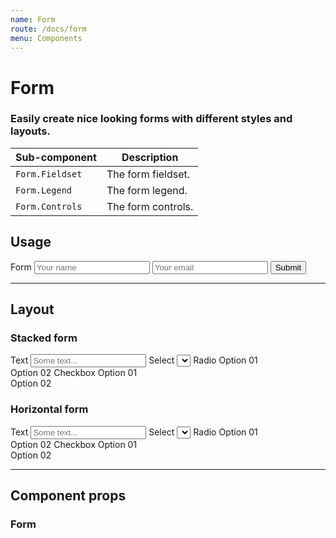 ```yaml
---
name: Form
route: /docs/form
menu: Components
---
```



# Form
### Easily create nice looking forms with different styles and layouts.

| Sub-component | Description |
|-|-|
| `Form.Fieldset` | The form fieldset. |
| `Form.Legend` | The form legend. |
| `Form.Controls` | The form controls. |

## Usage
<Playground>
  <Form>
    <Form.Fieldset>
      <Form.Legend>Form</Form.Legend>
      <Margin>
        <Input placeholder="Your name" />
      </Margin>
      <Margin>
        <Input placeholder="Your email" />
      </Margin>
      <Margin>
        <Input.Textarea placeholder="Your message" />
      </Margin>
      <Button type="submit" variant="primary">Submit</Button>
    </Form.Fieldset>
  </Form>
</Playground>

---

## Layout
### Stacked form
<Playground>
  <Form stacked>
    <Margin>
      <Input.Label htmlFor="text1">Text</Input.Label>
      <Form.Controls>
        <Input id="text1" placeholder="Some text..." />
      </Form.Controls>
    </Margin>
    <Margin>
      <Input.Label htmlFor="select1">Select</Input.Label>
      <Form.Controls>
        <Select id="select1">
          <Select.Option value={1}>Option 01</Select.Option>
          <Select.Option value={2}>Option 02</Select.Option>
        </Select>
      </Form.Controls>
    </Margin>
    <Margin>
      <Input.Label component="div">Radio</Input.Label>
      <Form.Controls>
        <Input.Label>
          <Input.Radio name="radio1" /> Option 01
        </Input.Label>
        <br />
        <Input.Label>
          <Input.Radio name="radio1" /> Option 02
        </Input.Label>
      </Form.Controls>
    </Margin>
    <Margin>
      <Input.Label component="div">Checkbox</Input.Label>
      <Form.Controls>
        <Input.Label>
          <Input.Checkbox name="checkbox1" /> Option 01
        </Input.Label>
        <br />
        <Input.Label>
          <Input.Checkbox name="checkbox1" /> Option 02
        </Input.Label>
      </Form.Controls>
    </Margin>
  </Form>
</Playground>

### Horizontal form
<Playground>
  <Form horizontal>
    <Margin>
      <Input.Label htmlFor="text2">Text</Input.Label>
      <Form.Controls>
        <Input id="text2" placeholder="Some text..." />
      </Form.Controls>
    </Margin>
    <Margin>
      <Input.Label htmlFor="select2">Select</Input.Label>
      <Form.Controls>
        <Select id="select2">
          <Select.Option value={1}>Option 01</Select.Option>
          <Select.Option value={2}>Option 02</Select.Option>
        </Select>
      </Form.Controls>
    </Margin>
    <Margin>
      <Input.Label component="div">Radio</Input.Label>
      <Form.Controls>
        <Input.Label>
          <Input.Radio name="radio2" /> Option 01
        </Input.Label>
        <br />
        <Input.Label>
          <Input.Radio name="radio2" /> Option 02
        </Input.Label>
      </Form.Controls>
    </Margin>
    <Margin>
      <Input.Label component="div">Checkbox</Input.Label>
      <Form.Controls>
        <Input.Label>
          <Input.Checkbox name="checkbox2" /> Option 01
        </Input.Label>
        <br />
        <Input.Label>
          <Input.Checkbox name="checkbox2" /> Option 02
        </Input.Label>
      </Form.Controls>
    </Margin>
  </Form>
</Playground>

---

## Component props
### Form
<PropsTable of={Form} />
